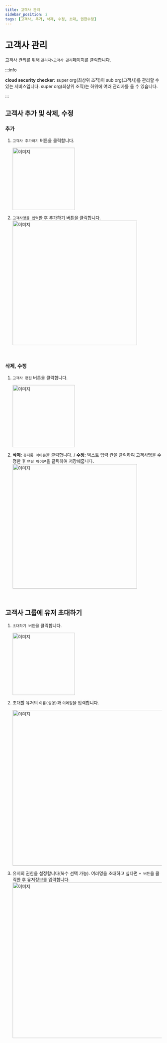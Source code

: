 ```yaml
---
title: 고객사 관리
sidebar_position: 2
tags: [고객사, 추가, 삭제, 수정, 초대, 권한수정]
---
```



# 고객사 관리

고객사 관리를 위해 `관리자>고객사 관리`페이지를 클릭합니다.

:::info

**cloud security checker:** super org(최상위 조직)이 sub org(고객사)를 관리할 수 있는 서비스입니다. super org(최상위 조직)는 하위에 여러 관리자를 둘 수 있습니다.

:::

## 고객사 추가 및 삭제, 수정

### 추가

1.  `고객사 추가하기` 버튼을 클릭합니다.

    <img width="200" src={admin4} alt="이미지" />

2.  `고객사명을 입력`한 후 추가하기 버튼을 클릭합니다.
    <img width="400" src={admin5} alt="이미지" />

<p>&nbsp;</p>

### 삭제, 수정

1. `고객사 편집` 버튼을 클릭합니다.

    <img width="200" src={admin6} alt="이미지" />

2. **삭제:** `휴지통 아이콘`을 클릭합니다. / **수정:** 텍스트 입력 칸을 클릭하여 고객사명을 수정한 후 `연필 아이콘`을 클릭하여 저장해줍니다.
    <img width="400" src={admin7} alt="이미지" />

<p>&nbsp;</p>

## 고객사 그룹에 유저 초대하기

1. `초대하기 버튼`을 클릭합니다.

    <img width="200" src={admin10} alt="이미지" />

2. 초대할 유저의 `이름(실명)`과 `이메일`을 입력합니다.

    <img width="500" src={admin8} alt="이미지" />

3. 유저의 권한을 설정합니다(복수 선택 가능). 여러명을 초대하고 싶다면 `+ 버튼`을 클릭한 후 유저정보를 입력합니다.
    <img width="500" src={admin9} alt="이미지" />
